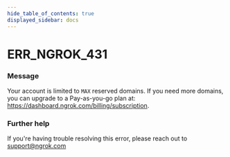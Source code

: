 ```yaml
---
hide_table_of_contents: true
displayed_sidebar: docs
---
```



# ERR_NGROK_431

### Message

Your account is limited to `MAX` reserved domains. If you need more domains, you can upgrade to a Pay-as-you-go plan at: https://dashboard.ngrok.com/billing/subscription.

<ErrorDetails error="err_ngrok_431" />

### Further help

If you're having trouble resolving this error, please reach out to [support@ngrok.com](mailto:support@ngrok.com?subject=Help%20with%20ERR_NGROK_431)
